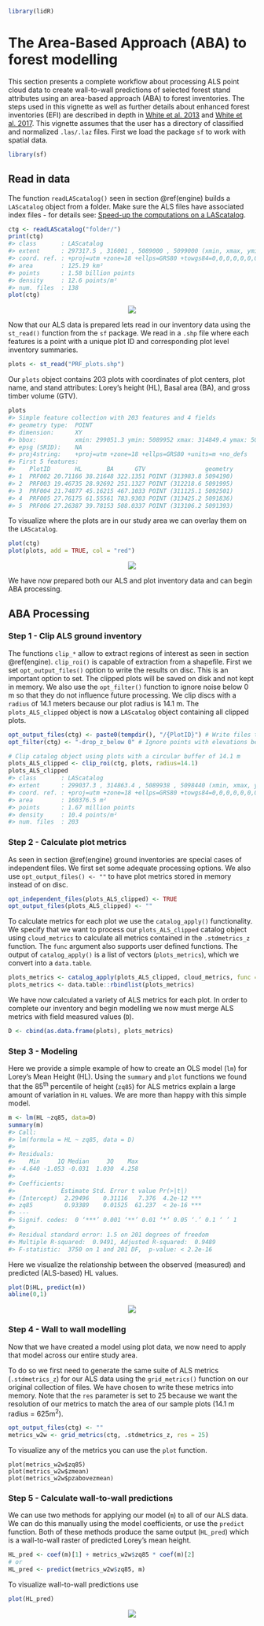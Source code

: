 ```r
library(lidR)
```

# The Area-Based Approach (ABA) to forest modelling {#modeling-aba}

This section presents a complete workflow about processing ALS point cloud data to create wall-to-wall predictions of selected forest stand attributes using an area-based approach (ABA) to forest inventories. The steps used in this vignette as well as further details about enhanced forest inventories (EFI) are described in depth in [White et al. 2013](https://cfs.nrcan.gc.ca/publications?id=34887) and [White et al. 2017](https://cfs.nrcan.gc.ca/publications?id=38945). This vignette assumes that the user has a directory of classified and normalized `.las/.laz` files.  First we load the package `sf` to work with spatial data.

```r
library(sf)
```

## Read in data {#modeling-read-data}

The function `readLAScatalog()` seen in section \@ref(engine) builds a `LAScatalog` object from a folder. Make sure the ALS files have associated index files - for details see: [Speed-up the computations on a LAScatalog](https://cran.r-project.org/web/packages/lidR/vignettes/lidR-computation-speed-LAScatalog.html).

```r
ctg <- readLAScatalog("folder/")
print(ctg)
#> class       : LAScatalog
#> extent      : 297317.5 , 316001 , 5089000 , 5099000 (xmin, xmax, ymin, ymax)
#> coord. ref. : +proj=utm +zone=18 +ellps=GRS80 +towgs84=0,0,0,0,0,0,0 +units=m +no_defs 
#> area        : 125.19 km²
#> points      : 1.58 billion points
#> density     : 12.6 points/m²
#> num. files  : 138
plot(ctg)
```

<center>
![](images/ABA/01_ctg_map.png)
</center>


Now that our ALS data is prepared lets read in our inventory data using the `st_read()` function from the `sf` package. We read in a `.shp` file where each features is a point with a unique plot ID and corresponding plot level inventory summaries. 

```r
plots <- st_read("PRF_plots.shp")
```

Our `plots` object contains 203 plots with coordinates of plot centers, plot name, and stand attributes: Lorey's height (HL), Basal area (BA), and gross timber volume (GTV).

```r
plots
#> Simple feature collection with 203 features and 4 fields
#> geometry type:  POINT
#> dimension:      XY
#> bbox:           xmin: 299051.3 ymin: 5089952 xmax: 314849.4 ymax: 5098426
#> epsg (SRID):    NA
#> proj4string:    +proj=utm +zone=18 +ellps=GRS80 +units=m +no_defs
#> First 5 features:
#>    PlotID       HL       BA      GTV                 geometry
#> 1  PRF002 20.71166 38.21648 322.1351 POINT (313983.8 5094190)
#> 2  PRF003 19.46735 28.92692 251.1327 POINT (312218.6 5091995)
#> 3  PRF004 21.74877 45.16215 467.1033 POINT (311125.1 5092501)
#> 4  PRF005 27.76175 61.55561 783.9303 POINT (313425.2 5091836)
#> 5  PRF006 27.26387 39.78153 508.0337 POINT (313106.2 5091393)
```

To visualize where the plots are in our study area we can overlay them on the `LAScatalog`.

```r
plot(ctg)
plot(plots, add = TRUE, col = "red")
```

<center>
![](images/ABA/02_ctg_map_with_plots.png)
</center>


We have now prepared both our ALS and plot inventory data and can begin ABA processing.

## ABA Processing {#modeling-build-model}

### Step 1 - Clip ALS ground inventory

The functions `clip_*` allow to extract regions of interest as seen in section \@ref(engine). `clip_roi()` is capable of extraction from a shapefile. First we set `opt_output_files()` option to write the results on disc. This is an important option to set. The clipped plots will be saved on disk and not kept in memory. We also use the `opt_filter()` function to ignore noise below 0 m so that they do not influence future processing. We clip discs with a `radius` of  14.1 meters because our plot radius is 14.1 m. The `plots_ALS_clipped` object is now a `LAScatalog` object containing all clipped plots.

```r
opt_output_files(ctg) <- paste0(tempdir(), "/{PlotID}") # Write files to disc
opt_filter(ctg) <- "-drop_z_below 0" # Ignore points with elevations below 0

# Clip catalog object using plots with a circular buffer of 14.1 m
plots_ALS_clipped <- clip_roi(ctg, plots, radius=14.1)
plots_ALS_clipped
#> class       : LAScatalog
#> extent      : 299037.3 , 314863.4 , 5089938 , 5098440 (xmin, xmax, ymin, ymax)
#> coord. ref. : +proj=utm +zone=18 +ellps=GRS80 +towgs84=0,0,0,0,0,0,0 +units=m +no_defs 
#> area        : 160376.5 m²
#> points      : 1.67 million points
#> density     : 10.4 points/m²
#> num. files  : 203 
```

### Step 2 - Calculate plot metrics

As seen in section \@ref(engine) ground inventories are special cases of independent files. We first set some adequate processing options. We also use `opt_output_files() <- ""` to have plot metrics stored in memory instead of on disc.

```r
opt_independent_files(plots_ALS_clipped) <- TRUE
opt_output_files(plots_ALS_clipped) <- ""
```

To calculate metrics for each plot we use the `catalog_apply()` functionality. We specify that we want to process our `plots_ALS_clipped` catalog object using `cloud_metrics` to calculate all metrics contained in the `.stdmetrics_z` function. The `func` argument also supports user defined functions. The output of `catalog_apply()` is a list of vectors (`plots_metrics`), which we convert into a `data.table`.

```r
plots_metrics <- catalog_apply(plots_ALS_clipped, cloud_metrics, func = .stdmetrics_z)
plots_metrics <- data.table::rbindlist(plots_metrics)
```

We have now calculated a variety of ALS metrics for each plot. In order to complete our inventory and begin modelling we now must merge ALS metrics with field measured values (`D`). 

```r
D <- cbind(as.data.frame(plots), plots_metrics)
```

### Step 3 - Modeling

Here we provide a simple example of how to create an OLS model (`lm`) for Lorey's Mean Height (HL). Using the `summary` and `plot` functions we found that the 85^th^ percentile of height (`zq85`) for ALS metrics explain a large amount of variation in `HL` values. We are more than happy with this simple model.

```r
m <- lm(HL ~zq85, data=D)
summary(m)
#> Call:
#> lm(formula = HL ~ zq85, data = D)
#> 
#> Residuals:
#>    Min     1Q Median     3Q    Max 
#> -4.640 -1.053 -0.031  1.030  4.258 
#> 
#> Coefficients:
#>             Estimate Std. Error t value Pr(>|t|)    
#> (Intercept)  2.29496    0.31116   7.376  4.2e-12 ***
#> zq85         0.93389    0.01525  61.237  < 2e-16 ***
#> ---
#> Signif. codes:  0 ‘***’ 0.001 ‘**’ 0.01 ‘*’ 0.05 ‘.’ 0.1 ‘ ’ 1
#> 
#> Residual standard error: 1.5 on 201 degrees of freedom
#> Multiple R-squared:  0.9491,	Adjusted R-squared:  0.9489 
#> F-statistic:  3750 on 1 and 201 DF,  p-value: < 2.2e-16
```

Here we visualize the relationship between the observed (measured) and predicted (ALS-based) HL values.

```r
plot(D$HL, predict(m))
abline(0,1)
```

<center>
![](images/ABA/05_scatterplot_HL.png)
</center>


### Step 4 - Wall to wall modelling

Now that we have created a model using plot data, we now need to apply that model across our entire study area. 

To do so we first need to generate the same suite of ALS metrics (`.stdmetrics_z`) for our ALS data using the `grid_metrics()` function on our original collection of files. We have chosen to write these metrics into memory. Note that the `res` parameter is set to 25 because we want the resolution of our metrics to match the area of our sample plots (14.1 m radius = 625m^2^).

```r
opt_output_files(ctg) <- ""
metrics_w2w <- grid_metrics(ctg, .stdmetrics_z, res = 25)
```

To visualize any of the metrics you can use the `plot` function.

```
plot(metrics_w2w$zq85)
plot(metrics_w2w$zmean)
plot(metrics_w2w$pzabovezmean)
```

### Step 5 - Calculate wall-to-wall predictions

We can use two methods for applying our model (`m`) to all of our ALS data. We can do this manually using the model coefficients, or use the `predict` function. Both of these methods produce the same output (`HL_pred`) which is a wall-to-wall raster of predicted Lorey's mean height.

```r
HL_pred <- coef(m)[1] + metrics_w2w$zq85 * coef(m)[2]
# or
HL_pred <- predict(metrics_w2w$zq85, m)
```

To visualize wall-to-wall predictions use

```r
plot(HL_pred)
```

<center>
![](images/ABA/06_HL_pred.png)
</center>
